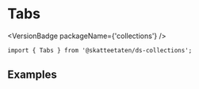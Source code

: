 
<Meta of={TabsStories} />

# Tabs

<VersionBadge packageName={'collections'} />

<DocIntro
  name="Tabs"
  url="https://www.skatteetaten.no/stilogtone/designsystemet/komponenter/tabs/"
/>

<Primary />

```tsx
import { Tabs } from '@skatteetaten/ds-collections';
```

<Controls />

## Examples

<Canvas of={TabsStories.Examples} />
